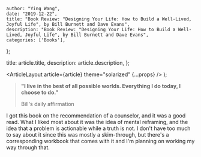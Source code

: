 
    author: "Ying Wang",
    date: "2019-12-22",
    title: "Book Review: "Designing Your Life: How to Build a Well-Lived, Joyful Life", by Bill Burnett and Dave Evans",
    description: "Book Review: "Designing Your Life: How to Build a Well-Lived, Joyful Life", by Bill Burnett and Dave Evans",
    categories: ['Books'],
};

  title: article.title,
  description: article.description,
};

  <ArticleLayout article={article} theme="solarized" {...props} />
);

> **"I live in the best of all possible worlds. Everything I do today, I choose
> to do."**
>
> Bill's daily affirmation

I got this book on the recommendation of a counselor, and it was a good read.
What I liked most about it was the idea of mental reframing, and the idea that a
problem is actionable while a truth is not. I don't have too much to say about
it since this was mostly a skim-through, but there's a corresponding workbook
that comes with it and I'm planning on working my way through that.
